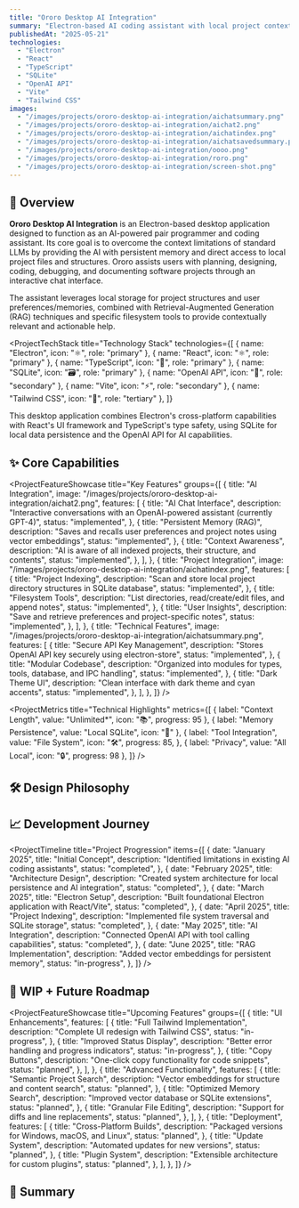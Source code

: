 ```yaml
---
title: "Ororo Desktop AI Integration"
summary: "Electron-based AI coding assistant with local project context and persistent memory."
publishedAt: "2025-05-21"
technologies:
  - "Electron"
  - "React"
  - "TypeScript"
  - "SQLite"
  - "OpenAI API"
  - "Vite"
  - "Tailwind CSS"
images:
  - "/images/projects/ororo-desktop-ai-integration/aichatsummary.png"
  - "/images/projects/ororo-desktop-ai-integration/aichat2.png"
  - "/images/projects/ororo-desktop-ai-integration/aichatindex.png"
  - "/images/projects/ororo-desktop-ai-integration/aichatsavedsummary.png"
  - "/images/projects/ororo-desktop-ai-integration/oooo.png"
  - "/images/projects/ororo-desktop-ai-integration/roro.png"
  - "/images/projects/ororo-desktop-ai-integration/screen-shot.png"
---
```


## 🧠 Overview

**Ororo Desktop AI Integration** is an Electron-based desktop application designed to function as an AI-powered pair programmer and coding assistant. Its core goal is to overcome the context limitations of standard LLMs by providing the AI with persistent memory and direct access to local project files and structures. Ororo assists users with planning, designing, coding, debugging, and documenting software projects through an interactive chat interface.

The assistant leverages local storage for project structures and user preferences/memories, combined with Retrieval-Augmented Generation (RAG) techniques and specific filesystem tools to provide contextually relevant and actionable help.

<ProjectTechStack
  title="Technology Stack"
  technologies={[
    { name: "Electron", icon: "⚛️", role: "primary" },
    { name: "React", icon: "⚛️", role: "primary" },
    { name: "TypeScript", icon: "🔷", role: "primary" },
    { name: "SQLite", icon: "🗃️", role: "primary" },
    { name: "OpenAI API", icon: "🤖", role: "secondary" },
    { name: "Vite", icon: "⚡", role: "secondary" },
    { name: "Tailwind CSS", icon: "🎨", role: "tertiary" },
  ]}
>
  This desktop application combines Electron's cross-platform capabilities with
  React's UI framework and TypeScript's type safety, using SQLite for local data
  persistence and the OpenAI API for AI capabilities.
</ProjectTechStack>
## ✨ Core Capabilities

<ProjectFeatureShowcase
  title="Key Features"
  groups={[
    {
      title: "AI Integration",
      image: "/images/projects/ororo-desktop-ai-integration/aichat2.png",
      features: [
        {
          title: "AI Chat Interface",
          description:
            "Interactive conversations with an OpenAI-powered assistant (currently GPT-4)",
          status: "implemented",
        },
        {
          title: "Persistent Memory (RAG)",
          description:
            "Saves and recalls user preferences and project notes using vector embeddings",
          status: "implemented",
        },
        {
          title: "Context Awareness",
          description:
            "AI is aware of all indexed projects, their structure, and contents",
          status: "implemented",
        },
      ],
    },
    {
      title: "Project Integration",
      image: "/images/projects/ororo-desktop-ai-integration/aichatindex.png",
      features: [
        {
          title: "Project Indexing",
          description:
            "Scan and store local project directory structures in SQLite database",
          status: "implemented",
        },
        {
          title: "Filesystem Tools",
          description:
            "List directories, read/create/edit files, and append notes",
          status: "implemented",
        },
        {
          title: "User Insights",
          description:
            "Save and retrieve preferences and project-specific notes",
          status: "implemented",
        },
      ],
    },
    {
      title: "Technical Features",
      image: "/images/projects/ororo-desktop-ai-integration/aichatsummary.png",
      features: [
        {
          title: "Secure API Key Management",
          description: "Stores OpenAI API key securely using electron-store",
          status: "implemented",
        },
        {
          title: "Modular Codebase",
          description:
            "Organized into modules for types, tools, database, and IPC handling",
          status: "implemented",
        },
        {
          title: "Dark Theme UI",
          description: "Clean interface with dark theme and cyan accents",
          status: "implemented",
        },
      ],
    },
  ]}
/>

<ProjectMetrics
  title="Technical Highlights"
  metrics={[
    { label: "Context Length", value: "Unlimited*", icon: "📚", progress: 95 },
    { label: "Memory Persistence", value: "Local SQLite", icon: "💾" },
    {
      label: "Tool Integration",
      value: "File System",
      icon: "🛠️",
      progress: 85,
    },
    { label: "Privacy", value: "All Local", icon: "🔒", progress: 98 },
  ]}
/>
## 🛠️ Design Philosophy

<ProjectChallengeCard
  title="Context Limitations Challenge"
  challenge="Overcome the inherent context window limitations of large language models when working with codebases that exceed token limits."
  solution="Implemented a local project indexing system with SQLite database storage, combined with filesystem tools that allow the AI to explore and understand code on demand."
  impact="Created an assistant that can work with projects of any size, maintaining context across sessions and providing more relevant, code-aware assistance than web-based alternatives."
  domain="AI/LLM Integration"
/>

## 📈 Development Journey

<ProjectTimeline
  title="Project Progression"
  items={[
    {
      date: "January 2025",
      title: "Initial Concept",
      description: "Identified limitations in existing AI coding assistants",
      status: "completed",
    },
    {
      date: "February 2025",
      title: "Architecture Design",
      description:
        "Created system architecture for local persistence and AI integration",
      status: "completed",
    },
    {
      date: "March 2025",
      title: "Electron Setup",
      description: "Built foundational Electron application with React/Vite",
      status: "completed",
    },
    {
      date: "April 2025",
      title: "Project Indexing",
      description: "Implemented file system traversal and SQLite storage",
      status: "completed",
    },
    {
      date: "May 2025",
      title: "AI Integration",
      description: "Connected OpenAI API with tool calling capabilities",
      status: "completed",
    },
    {
      date: "June 2025",
      title: "RAG Implementation",
      description: "Added vector embeddings for persistent memory",
      status: "in-progress",
    },
  ]}
/>
## 🚧 WIP + Future Roadmap

<ProjectFeatureShowcase
  title="Upcoming Features"
  groups={[
    {
      title: "UI Enhancements",
      features: [
        {
          title: "Full Tailwind Implementation",
          description: "Complete UI redesign with Tailwind CSS",
          status: "in-progress",
        },
        {
          title: "Improved Status Display",
          description: "Better error handling and progress indicators",
          status: "in-progress",
        },
        {
          title: "Copy Buttons",
          description: "One-click copy functionality for code snippets",
          status: "planned",
        },
      ],
    },
    {
      title: "Advanced Functionality",
      features: [
        {
          title: "Semantic Project Search",
          description: "Vector embeddings for structure and content search",
          status: "planned",
        },
        {
          title: "Optimized Memory Search",
          description: "Improved vector database or SQLite extensions",
          status: "planned",
        },
        {
          title: "Granular File Editing",
          description: "Support for diffs and line replacements",
          status: "planned",
        },
      ],
    },
    {
      title: "Deployment",
      features: [
        {
          title: "Cross-Platform Builds",
          description: "Packaged versions for Windows, macOS, and Linux",
          status: "planned",
        },
        {
          title: "Update System",
          description: "Automated updates for new versions",
          status: "planned",
        },
        {
          title: "Plugin System",
          description: "Extensible architecture for custom plugins",
          status: "planned",
        },
      ],
    },
  ]}
/>
## 🔗 Summary

<ProjectChallengeCard
  title="Project Impact"
  challenge="Create a next-generation coding assistant that bridges the gap between local development and AI-powered productivity."
  solution="Developed an Electron desktop application that combines persistent memory, project context awareness, and powerful filesystem tools to provide contextually relevant coding assistance."
  impact="Ororo Desktop AI Integration empowers developers with an AI assistant that understands their entire codebase, maintains context between sessions, and offers assistance tailored to their specific projects—all while preserving privacy with local data storage."
  domain="Developer Tools/AI"
/>
<ComponentShowcase title="Related Projects">
  <ProjectCard title="Portfolio Next.js" slug="portfolio-nextjs" />
  <ProjectCard title="AI Campfire Chat" slug="ai-campfire-chat" />
</ComponentShowcase>
